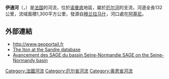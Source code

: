 {{noteTA
|G1=法国地名
|G2=单位
}}
{{Infobox river
  | name              = 伊通河
  | native_name       = Iton 
  | image             = Iton.jpg
  | image_caption     = 流经[[埃夫勒|埃夫勒]]的伊通河
  | map               = Iton (Eure).png
  | source1_location  = [[诺曼底大区|诺曼底]]
  | mouth_location    = [[厄尔河|厄尔河]]
  | mouth_coordinates = {{coord|49|10|29|N|1|11|11|E|name=Eure-Iton|display=inline,title}}
  | progression       = {{REure}}
  | subdivision_type1 = [[世界政區索引|国家]]
  | subdivision_name1 = {{FR}}
  | length            = {{convert|132|km|abbr=on}}
  | source1_elevation = 
  | discharge1_avg    = 
  | basin_size        = {{convert|1,300|km2|abbr=on}}
}}
'''伊通河'''（{{lang-fr|Iton}}，{{IPA-fr|itɔ̃}}）是[[法国|法国]]的河流，位於[[诺曼底大区|诺曼底]]地區，屬於[[厄尔河|厄尔河]]的支流，河道全長132公里，流域面積1,300平方公里，發源自[[穆兰拉马什|穆兰拉马什]]，河口處在[[阿基尼|阿基尼]]。

==外部連結==
*http://www.geoportail.fr {{Wayback|url=http://www.geoportail.fr/ |date=20101215171356 }}
*[http://sandre.eaufrance.fr/app/chainage/courdo/htm/H43-0400.php?cg=H43-0400 The Iton at the Sandre database] {{Wayback|url=http://sandre.eaufrance.fr/app/chainage/courdo/htm/H43-0400.php?cg=H43-0400 |date=20100122083825 }}
* [https://web.archive.org/web/20040805153812/http://www.sitesage.org/sn.htm Avancement des SAGE du bassin Seine-Normandie SAGE on the Seine-Normandy basin] 

{{France-geo-stub}}
[[Category:法國河流|Category:法國河流]]
[[Category:厄尔省河流|Category:厄尔省河流]]
[[Category:奥恩省河流|Category:奥恩省河流]]